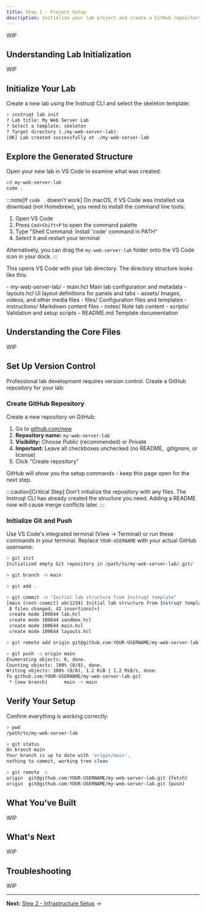 ```yaml
---
title: Step 1 - Project Setup
description: Initialize your lab project and create a GitHub repository
---
```



WIP

## Understanding Lab Initialization

WIP

## Initialize Your Lab

Create a new lab using the Instruqt CLI and select the skeleton template:

```bash withOutput title="Initialize Lab from Skeleton Template"
> instruqt lab init
? Lab title: My Web Server Lab
? Select a template: skeleton
? Target directory (./my-web-server-lab): 
[OK] Lab created successfully at ./my-web-server-lab
```

## Explore the Generated Structure

Open your new lab in VS Code to examine what was created:

```bash
cd my-web-server-lab
code .
```

:::note[If `code .` doesn't work]
On macOS, if VS Code was installed via download (not Homebrew), you need to install the command line tools:
1. Open VS Code
2. Press `Cmd+Shift+P` to open the command palette
3. Type "Shell Command: Install 'code' command in PATH"
4. Select it and restart your terminal

Alternatively, you can drag the `my-web-server-lab` folder onto the VS Code icon in your dock.
:::

This opens VS Code with your lab directory. The directory structure looks like this:

<FileTree>
- my-web-server-lab/
  - main.hcl Main lab configuration and metadata
  - layouts.hcl UI layout definitions for panels and tabs
  - assets/ Images, videos, and other media files
  - files/ Configuration files and templates
  - instructions/ Markdown content files
  - notes/ Note tab content
  - scripts/ Validation and setup scripts
  - README.md Template documentation
</FileTree>

## Understanding the Core Files

WIP

## Set Up Version Control

Professional lab development requires version control. Create a GitHub repository for your lab:

### Create GitHub Repository

Create a new repository on GitHub:

1. Go to [github.com/new](https://github.com/new)
2. **Repository name:** `my-web-server-lab`
3. **Visibility:** Choose Public (recommended) or Private
4. **Important:** Leave all checkboxes unchecked (no README, .gitignore, or license)
5. Click "Create repository"

GitHub will show you the setup commands - keep this page open for the next step.

:::caution[Critical Step]
Don't initialize the repository with any files. The Instruqt CLI has already created the structure you need. Adding a README now will cause merge conflicts later.
:::

### Initialize Git and Push

Use VS Code's integrated terminal (View → Terminal) or run these commands in your terminal. Replace `YOUR-USERNAME` with your actual GitHub username:

```bash withOutput
> git init
Initialized empty Git repository in /path/to/my-web-server-lab/.git/
```

```bash withOutput
> git branch -m main
```

```bash withOutput
> git add .
```

```bash withOutput
> git commit -m "Initial lab structure from Instruqt template"
[main (root-commit) abc1234] Initial lab structure from Instruqt template
 8 files changed, 42 insertions(+)
 create mode 100644 lab.hcl
 create mode 100644 sandbox.hcl
 create mode 100644 main.hcl
 create mode 100644 layouts.hcl
```

```bash withOutput
> git remote add origin git@github.com:YOUR-USERNAME/my-web-server-lab.git
```

```bash withOutput
> git push -u origin main
Enumerating objects: 8, done.
Counting objects: 100% (8/8), done.
Writing objects: 100% (8/8), 1.2 KiB | 1.2 MiB/s, done.
To github.com:YOUR-USERNAME/my-web-server-lab.git
 * [new branch]      main -> main
```

## Verify Your Setup

Confirm everything is working correctly:

```bash withOutput
> pwd
/path/to/my-web-server-lab
```

```bash withOutput
> git status
On branch main
Your branch is up to date with 'origin/main'.
nothing to commit, working tree clean
```

```bash withOutput
> git remote -v
origin  git@github.com:YOUR-USERNAME/my-web-server-lab.git (fetch)
origin  git@github.com:YOUR-USERNAME/my-web-server-lab.git (push)
```

## What You've Built

WIP

## What's Next

WIP

## Troubleshooting

WIP

---

**Next:** [Step 2 - Infrastructure Setup](./infrastructure) →